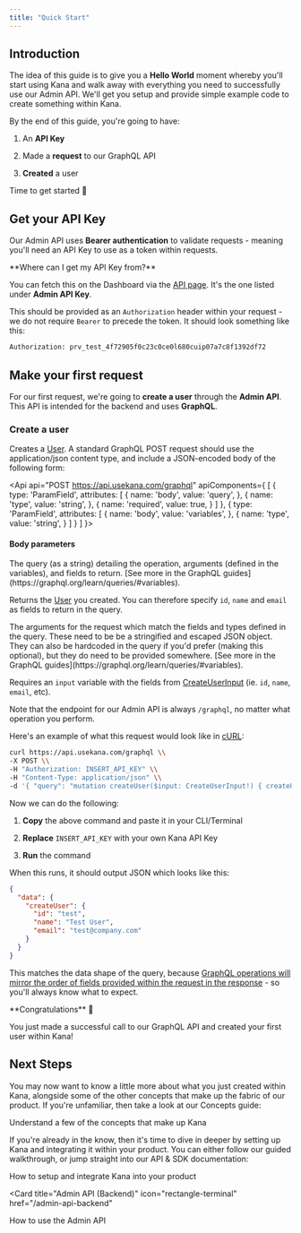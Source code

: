 ```yaml
---
title: "Quick Start"
---
```



## Introduction

The idea of this guide is to give you a **Hello World** moment whereby you'll start using Kana and walk away with everything you need to successfully use our Admin API. We'll get you setup and provide simple example code to create something within Kana.

By the end of this guide, you're going to have:

1. An **API Key**

2. Made a **request** to our GraphQL API

3. **Created** a user

Time to get started 🚀

## Get your API Key

Our Admin API uses **Bearer authentication** to validate requests - meaning you'll need an API Key to use as a token within requests.

<Note>
**Where can I get my API Key from?**

You can fetch this on the Dashboard via the [API page](https://dashboard.usekana.com/apiKeys). It's the one listed under **Admin API Key**.

</Note>

This should be provided as an `Authorization` header within your request - we do not require `Bearer` to precede the token. It should look something like this:

```bash
Authorization: prv_test_4f72905f0c23c0ce0l680cuip07a7c8f1392df72
```

## Make your first request

For our first request, we're going to **create a user** through the **Admin API**. This API is intended for the backend and uses **GraphQL**.

### Create a user

Creates a [User](/reference/admin-api-backend-reference/objects#user). A standard GraphQL POST request should use the application/json content type, and include a JSON-encoded body of the following form:

<Api api="POST https://api.usekana.com/graphql" apiComponents={
  [
    {
      type: 'ParamField',
      attributes: [
        {
          name: 'body',
          value: 'query',
        },
        {
          name: 'type',
          value: 'string',
        },
        {
          name: 'required',
          value: true,
        }
      ]
    },
    {
      type: 'ParamField',
      attributes: [
        {
          name: 'body',
          value: 'variables',
        },
        {
          name: 'type',
          value: 'string',
        }
      ]
    }
  ]
}>

</Api>

#### Body parameters

<ParamField body="query" required type="String">
The query (as a string) detailing the operation, arguments (defined in the variables), and fields to return. [See more in the GraphQL guides](https://graphql.org/learn/queries/#variables).

Returns the [User](/reference/admin-api-backend-reference/objects#user) you created. You can therefore specify `id`, `name` and `email` as fields to return in the query.

</ParamField>

<ParamField body="variables" type="String">
The arguments for the request which match the fields and types defined in the query. These need to be be a stringified and escaped JSON object. They can also be hardcoded in the query if you'd prefer (making this optional), but they do need to be provided somewhere. [See more in the GraphQL guides](https://graphql.org/learn/queries/#variables).

Requires an `input` variable with the fields from [CreateUserInput](/reference/admin-api-backend-reference/inputs#createuserinput) (ie. `id`, `name`, `email`, etc).

</ParamField>

Note that the endpoint for our Admin API is always `/graphql`, no matter what operation you perform.

Here's an example of what this request would look like in [cURL](https://curl.se/):

```bash cURL
curl https://api.usekana.com/graphql \\
-X POST \\
-H "Authorization: INSERT_API_KEY" \\
-H "Content-Type: application/json" \\
-d '{ "query": "mutation createUser($input: CreateUserInput!) { createUser(input: $input) { id name email } }", "variables": "{ \\"input\\": { \\"id\\": \\"test\\", \\"name\\": \\"Test User\\", \\"email\\": \\"test@company.com\\"" } }" }'
```

Now we can do the following:

1. **Copy** the above command and paste it in your CLI/Terminal

2. **Replace** `INSERT_API_KEY` with your own Kana API Key

3. **Run** the command

When this runs, it should output JSON which looks like this:

```json Response
{
  "data": {
    "createUser": {
      "id": "test",
      "name": "Test User",
      "email": "test@company.com"
    }
  }
}
```

This matches the data shape of the query, because [GraphQL operations will mirror the order of fields provided within the request in the response](https://graphql.org/blog/graphql-a-query-language/) \- so you'll always know what to expect.

<Check>
**Congratulations** 🎉

You just made a successful call to our GraphQL API and created your first user within Kana!

</Check>

## Next Steps

You may now want to know a little more about what you just created within Kana, alongside some of the other concepts that make up the fabric of our product. If you're unfamiliar, then take a look at our Concepts guide:

<Card title="Kana Concepts" icon="book-bookmark" href="/kana-concepts">
  Understand a few of the concepts that make up Kana
</Card>

If you're already in the know, then it's time to dive in deeper by setting up Kana and integrating it within your product. You can either follow our guided walkthrough, or jump straight into our API & SDK documentation:

<Card title="Guides" icon="book-open-cover" href="/guides">
  How to setup and integrate Kana into your product
</Card>

<Card
  title="Admin API (Backend)"
  icon="rectangle-terminal"
  href="/admin-api-backend"
>
  How to use the Admin API
</Card>

